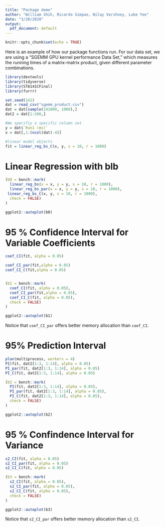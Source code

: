 ```yaml
---
title: "Package demo"
author: "William Shih, Ricardo Simpao, Nilay Varshney, Luke Yee"
date: "3/20/2020"
output:
  pdf_document: default
---
```


```r
knitr::opts_chunk$set(echo = TRUE)
```

Here is an example of how our package functions run. For our data set, we are using a "SGEMM GPU kernel performance Data Set," which measures the running times of a matrix-matrix product, given different parameter combinations.

```r
library(devtools)
library(tidyverse)
library(STA141CFinal)
library(furrr)

set.seed(141)
dat = read_csv("sgemm_product.csv")
dat = dat[sample(241000, 1000),]
dat2 = dat[1:100,]
```

```r
#We specifiy a specific column set
y = dat$`Run1 (ms)`
x = dat[,1:(ncol(dat)-4)]

#linear model objects
fit = linear_reg_bs_C(x, y, s = 10, r = 1000)
```

# Linear Regression with blb
```r
(b0 = bench::mark(
  linear_reg_bs(x = x, y = y, s = 10, r = 1000),
  linear_reg_bs_par(x = x, y = y, s = 10, r = 1000),
 linear_reg_bs_C(x, y, s = 10, r = 1000),
  check = FALSE)
)

ggplot2::autoplot(b0)
```

# 95 % Confidence Interval for Variable Coefficients
```r
coef_CI(fit, alpha = 0.05)

coef_CI_par(fit,alpha = 0.05)
coef_CI_C(fit,alpha = 0.05)


(b1 = bench::mark(
  coef_CI(fit, alpha = 0.05),
  coef_CI_par(fit,alpha = 0.05),
  coef_CI_C(fit, alpha = 0.05),
  check = FALSE)
)

ggplot2::autoplot(b1)
```

Notice that `coef_CI_par` offers better memory allocation than `coef_CI`.

# 95% Prediction Interval

```r
plan(multiprocess, workers = 4)
PI(fit, dat2[1:3, 1:14], alpha = 0.05)
PI_par(fit, dat2[1:3, 1:14], alpha = 0.05)
PI_C(fit, dat2[1:3, 1:14], alpha = 0.05)

(b2 = bench::mark(
  PI(fit, dat2[1:3, 1:14], alpha = 0.05),
  PI_par(fit, dat2[1:3, 1:14], alpha = 0.05),
  PI_C(fit, dat2[1:3, 1:14], alpha = 0.05),
  check = FALSE)
)

ggplot2::autoplot(b2)
```

# 95 % Confindence Interval for Variance
```r
s2_CI(fit, alpha = 0.05)
s2_CI_par(fit, alpha = 0.05)
s2_CI_C(fit, alpha = 0.05)

(b3 = bench::mark(
  s2_CI(fit, alpha = 0.05),
  s2_CI_par(fit, alpha = 0.05),
  s2_CI_C(fit, alpha = 0.05),
  check = FALSE)
)

ggplot2::autoplot(b3)
```



Notice that `s2_CI_par` offers better memory allocation than `s2_CI`.



